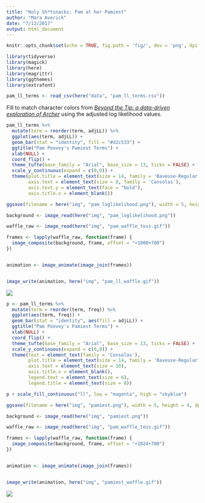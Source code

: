 ```yaml
---
title: "Holy Sh*tsnacks: Pam at her Pamiest"
author: "Mara Averick"
date: "7/13/2017"
output: html_document
---
```


```r
knitr::opts_chunk$set(echo = TRUE, fig.path = 'fig/', dev = 'png', dpi = 100, fig.retina = 2, message = FALSE)
```

```r
library(tidyverse)
library(magick)
library(here)
library(magrittr)
library(ggthemes)
library(extrafont)
```

```r
pam_ll_terms <- read_csv(here("data", "pam_ll_terms.csv"))
```


Fill to match character colors from [*_Beyond the Tip: a data-driven exploration of Archer_*](https://archervisualization.herokuapp.com/) using the adjusted log likelihood values. 

```r
pam_ll_terms %>%
  mutate(term = reorder(term, adjLL)) %>%
  ggplot(aes(term, adjLL)) +
  geom_bar(stat = "identity", fill = "#d2c533") +
  ggtitle("Pam Poovey's Pamiest Terms") +
  xlab(NULL) +
  coord_flip() +
  theme_tufte(base_family = "Arial", base_size = 13, ticks = FALSE) +
  scale_y_continuous(expand = c(0,0)) +
  theme(plot.title = element_text(size = 14, family = 'Baveuse-Regular'),
        axis.text = element_text(size = 8, family = 'Consolas'),
        axis.text.y = element_text(face = "bold"),
        axis.title.x = element_blank())

ggsave(filename = here("img", "pam_loglikelihood.png"), width = 5, height = 4, dpi = 300)
```

```r
background <- image_read(here("img", "pam_loglikelihood.png"))

waffle_raw <- image_read(here("img", "pam_waffle_toss.gif"))

frames <- lapply(waffle_raw, function(frame) {
  image_composite(background, frame, offset = "+1000+700")
})


animation <- image_animate(image_join(frames))


image_write(animation, here("img", "pam_ll_waffle.gif"))
```


![](http://i.imgur.com/S2jZZfu.gif)

```r
p <- pam_ll_terms %>%
  mutate(term = reorder(term, freq)) %>%
  ggplot(aes(term, freq)) +
  geom_bar(stat = "identity", aes(fill = adjLL)) +
  ggtitle("Pam Poovey's Pamiest Terms") +
  xlab(NULL) +
  coord_flip() +
  theme_tufte(base_family = "Arial", base_size = 13, ticks = FALSE) +
  scale_y_continuous(expand = c(0,0)) +
  theme(text = element_text(family = 'Consolas'),
        plot.title = element_text(size = 14, family = 'Baveuse-Regular'),
        axis.text = element_text(size = 10),
        axis.title.x = element_blank(),
        legend.text = element_text(size = 6),
        legend.title = element_text(size = 8))

p + scale_fill_continuous("ll", low = "magenta", high = "skyblue")

ggsave(filename = here("img", "pamiest.png"), width = 5, height = 4, dpi = 300)
```

```r
background <- image_read(here("img", "pamiest.png"))

waffle_raw <- image_read(here("img", "pam_waffle_toss.gif"))

frames <- lapply(waffle_raw, function(frame) {
  image_composite(background, frame, offset = "+1024+700")
})


animation <- image_animate(image_join(frames))


image_write(animation, here("img", "pamiest_waffle.gif"))
```


![](http://i.imgur.com/R5buk6O.gif)

